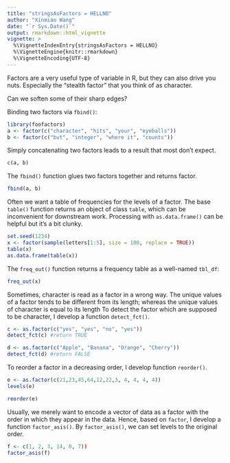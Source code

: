 ```yaml
---
title: "stringsAsFactors = HELLNO"
author: "Xinmiao Wang"
date: "`r Sys.Date()`"
output: rmarkdown::html_vignette
vignette: >
  %\VignetteIndexEntry{stringsAsFactors = HELLNO}
  %\VignetteEngine{knitr::rmarkdown}
  %\VignetteEncoding{UTF-8}
---
```


Factors are a very useful type of variable in R, but they can also drive you nuts. Especially the "stealth factor" that you think of as character.

Can we soften some of their sharp edges?

Binding two factors via `fbind()`:

```r
library(foofactors)
a <- factor(c("character", "hits", "your", "eyeballs"))
b <- factor(c("but", "integer", "where it", "counts"))
```

Simply concatenating two factors leads to a result that most don't expect.

```r
c(a, b)
```

The `fbind()` function glues two factors together and returns factor.

```r
fbind(a, b)
```

Often we want a table of frequencies for the levels of a factor. The base `table()` function returns an object of class `table`, which can be inconvenient for downstream work.  Processing with `as.data.frame()` can be helpful but it's a bit clunky.

```r
set.seed(1234)
x <- factor(sample(letters[1:5], size = 100, replace = TRUE))
table(x)
as.data.frame(table(x))
```

The `freq_out()` function returns a frequency table as a well-named `tbl_df`:

```r
freq_out(x)
```

Sometimes, character is read as a factor in a wrong way. The unique values of a factor tends to be different from its length; whereas the unique values of character is equal to its length To detect the factor which are supposed to be character, I develop a function `detect_fct()`. 

```r
c <- as.factor(c("yes", "yes", "no", "yes"))
detect_fct(c) #return TRUE
```

```r
d <- as.factor(c("Apple", "Banana", "Orange", "Cherry"))
detect_fct(d) #return FALSE
```

To reorder a factor in a decreasing order, I develop function `reorder()`. 

```r
e <- as.factor(c(21,23,45,64,12,22,3, 4, 4, 4, 4))
levels(e)
```

```r
reorder(e)
```


Usually, we merely want to encode a vector of data as a factor with the order in which they appear in the data. Hence, based on `factor`, I develop a function `factor_asis()`. By `factor_asis()`, we can set levels to the original order.

```r
f <- c(1, 2, 3, 14, 0, 7))
factor_asis(f)
```


